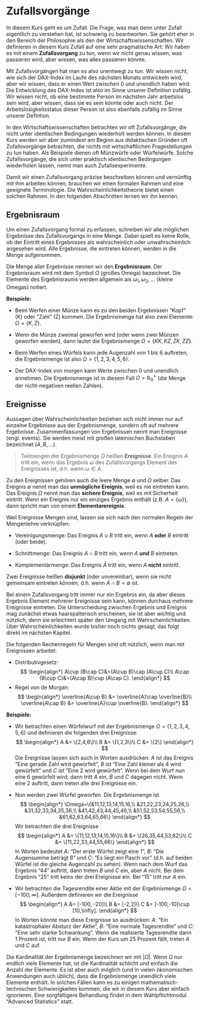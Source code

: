 # Zufallsvorgänge {#zufall}

In diesem Kurs geht es um Zufall. Die Frage, was man denn unter Zufall eigentlich
zu verstehen hat, ist schwierig zu beantworten. Sie gehört eher in den Bereich der
Philosophie als den der Wirtschaftswissenschaften. Wir definieren in diesem Kurs
Zufall auf eine sehr pragmatische Art: Wir haben es mit einem **Zufallsvorgang**
zu tun, wenn wir nicht genau wissen, was passieren wird, aber wissen, was alles
passieren könnte. 

Mit Zufallsvorgängen hat man es also unentwegt zu tun. Wir wissen nicht, wie
sich der DAX-Index im Laufe des nächsten Monats entwickeln wird, aber wir
wissen, dass er einen Wert zwischen 0 und unendlich haben wird. Die
Entwicklung des DAX-Index ist also im Sinne unserer Definition zufällig. 
Wir wissen nicht, ob eine bestimmte Person im nächsten Jahr arbeitslos sein 
wird, aber wissen, dass sie es sein könnte oder auch nicht. Der
Arbeitslosigkeitsstatus dieser Person ist also ebenfalls zufällig im
Sinne unserer Defintion.

In den Wirtschaftswissenschaften betrachten wir oft Zufallsvorgänge, die
nicht unter identischen Bedingungen wiederholt werden können. In 
diesem Kurs werden wir aber zumindest am Beginn aus didaktischen
Gründen oft Zufallsvorgänge betrachten, die nichts mit wirtschaftlichen
Fragestellungen zu tun haben. Als Beispiele dienen oft Münzwürfe
oder Würfelwürfe. Solche Zufallsvorgänge, die sich unter praktisch
identischen Bedingungen wiederholen lassen, nennt man auch
Zufallsexperimente. 

Damit wir einen Zufallsvorgang präzise beschreiben können und vernünftig
mit ihm arbeiten können, brauchen wir einen formalen Rahmen und
eine geeignete Terminologie. 
Die Wahrscheinlichkeitstheorie bietet einen solchen Rahmen. In
den folgenden Abschnitten lernen wir ihn kennen.

## Ergebnisraum

Um einen Zufallsvorgang formal zu erfassen, schreiben wir alle
möglichen Ergebnisse des Zufallsvorgangs in eine Menge. Dabei spielt
es keine Rolle, ob der Eintritt eines Ergebnisses als wahrscheinlich 
oder unwahrscheinlich angesehen wird. Alle Ergebnisse, die eintreten
können, werden in die Menge aufgenommen. 

Die Menge aller Ergebnisse nennen wir den **Ergebnisraum**. 
Der Ergebnisraum wird mit dem Symbol $\Omega$ (großes Omega) bezeichnet.
Die Elemente des Ergebnisraums werden allgemein als 
$\omega_1,\omega_2,\ldots$ (kleine Omegas) notiert.

**Beispiele:**

- Beim Werfen einer Münze kann es zu den beiden Ergebnissen "Kopf" (K)
oder "Zahl" (Z) kommen. Die Ergebnismenge hat also zwei Elemente:
$\Omega=\{K,Z\}$.

- Wenn die Münze zweimal geworfen wird (oder wenn zwei Münzen
geworfen werden), dann lautet die Ergebnismenge $\Omega=\{KK,KZ,ZK,ZZ\}$.

- Beim Werfen eines Würfels kann jede Augenzahl von 1 bis 6 auftreten,
die Ergebnismenge ist also $\Omega=\{1,2,3,4,5,6\}$.

- Der DAX-Index von morgen kann Werte zwischen 0 und unendlich annehmen.
Die Ergebnismenge ist in diesem Fall $\Omega=\mathbb{R}^+_0$ (die
Menge der nicht-negativen reellen Zahlen).




## Ereignisse

Aussagen über Wahrscheinlichkeiten beziehen sich nicht immer nur auf 
einzelne Ergebnisse aus der Ergebnismenge, sondern oft auf mehrere
Ergebnisse. Zusammenfassungen von Ergebnissen nennt man Ereignisse
(engl. events). Sie werden meist mit großen lateinischen Buchstaben 
bezeichnet ($A, B, \ldots$).

> Teilmengen der Ergebnismenge $\Omega$ heißen **Ereignisse**.
> Ein Ereignis $A$ tritt ein, wenn das Ergebnis $\omega$ des 
> Zufallsvorgangs Element des Ereignisses ist, d.h.
> wenn $\omega\in A$.

Zu den Ereignissen gehören auch die leere Menge $\emptyset$ und
$\Omega$ selber. Das Ereignis $\emptyset$ nennt man das 
**unmögliche Ereignis**, weil es nie eintreten kann. Das Ereignis $\Omega$ 
nennt man das **sichere Ereignis**, weil es mit Sicherheit eintritt. Wenn ein
Ereignis nur ein einziges Ergebnis enthält (z.B. $A=\{\omega\}$),
dann spricht man von einem **Elementarereignis**. 

Weil Ereignisse Mengen sind, lassen sie sich nach den normalen
Regeln der Mengenlehre verknüpfen:

- Vereinigungsmenge: Das Ereignis $A\cup B$ tritt ein, wenn $A$
  **oder** $B$ eintritt (oder beide).

- Schnittmenge: Das Ereignis $A\cap B$ tritt ein, wenn $A$ **und**
  $B$ eintreten.

- Komplementärmenge: Das Ereignis $\bar A$ tritt ein, wenn $A$ 
  **nicht** eintritt.
  
Zwei Ereignisse heißen **disjunkt** (oder unvereinbar), wenn sie
nicht gemeinsam eintreten können, d.h. wenn $A\cap B=\emptyset$ ist.

Bei einem Zufallsvorgang tritt immer nur ein Ergebnis ein, da aber dieses
Ergebnis Element mehrerer Ereignisse sein kann, können durchaus mehrere
Ereignisse eintreten. Die Unterscheidung zwischen Ergebnis und Ereignis
mag zunächst etwas haarspalterisch erscheinen, sie ist aber wichtig und
nützlich, denn sie erleichtert später den Umgang mit Wahrscheinlichkeiten.
Über Wahrscheinlichkeiten wurde bisher noch nichts gesagt, das folgt
direkt im nächsten Kapitel.

Die folgenden Rechenregeln für Mengen sind oft nützlich, wenn man
mit Ereignissen arbeitet:

- Distributivgesetz:
$$
\begin{align*}
A\cup (B\cap C)&=(A\cup B)\cap (A\cup C)\\
A\cap (B\cup C)&=(A\cap B)\cup (A\cap C).
\end{align*}
$$
- Regel von de Morgan:
$$
\begin{align*}
\overline{A\cup B} &= \overline{A}\cap \overline{B}\\
\overline{A\cap B} &= \overline{A}\cup \overline{B}.
\end{align*}
$$

**Beispiele:**

- Wir betrachten einen Würfelwurf mit der Ergebnismenge 
  $\Omega=\{1,2,3,4,5,6\}$ und definieren die folgenden drei
  Ereignisse:
$$
\begin{align*}
A &= \{2,4,6\}\\
B &= \{1,2,3\}\\
C &= \{2\}
\end{align*}
$$
  Die Ereignisse lassen sich auch in Worten ausdrücken: $A$ ist das
  Ereignis "Eine gerade Zahl wird gewürfelt", $B$ ist "Eine Zahl kleiner
  als 4 wird gewürfelt" und $C$ ist "Eine 2 wird gewürfelt". Wenn bei dem
  Wurf nun eine 6 gewürfelt wird, dann tritt $A$ ein, $B$ und $C$ dagegen 
  nicht. Wenn eine 2 auftritt, dann treten alle drei Ereignisse ein. 

- Nun werden zwei Würfel geworfen. Die Ergebnismenge ist
$$
\begin{align*}
\Omega=\{&11,12,13,14,15,16,\\
&21,22,23,24,25,26,\\
&31,32,33,34,35,36,\\
&41,42,43,44,45,46,\\
&51,52,53,54,55,56,\\
&61,62,63,64,65,66\}
\end{align*}
$$
  Wir betrachten die drei Ereignisse 
$$
\begin{align*}
A &= \{11,12,13,14,15,16\}\\
B &= \{26,35,44,53,62\}\\
C &= \{11,22,33,44,55,66\}
\end{align*}
$$
  In Worten bedeutet $A$: "Der erste Würfel zeigt eine 1",
  $B$: "Die Augensumme beträgt 8" und $C$: "Es liegt ein Pasch vor" (d.h. auf
  beiden Würfel ist die gleiche Augenzahl zu sehen). Wenn nach dem Wurf das
  Ergebnis "44" auftritt, dann treten $B$ und $C$ ein, aber $A$ nicht. Bei
  dem Ergebnis "25" tritt keins der drei Ereignisse ein. Bei "15" tritt nur
  $A$ ein.

- Wir betrachten die Tagesrendite einer Aktie mit der Ergebnismenge
  $\Omega=[-100, \infty]$. Außerdem definieren wir die Ereignisse
$$
\begin{align*}
A &= [-100, -20]\\
B &= [-2,2]\\
C &= [-100,-10]\cup [10,\infty].
\end{align*}
$$
  In Worten könnte man diese Ereignisse so ausdrücken: $A$: "Ein katastrophaler
  Absturz der Aktie", $B$: "Eine normale Tagesrendite" und $C$: "Eine sehr
  starke Schwankung". Wenn die realisierte Tagesrendite dann 1 Prozent ist,
  tritt nur $B$ ein. Wenn der Kurs um 25 Prozent fällt, treten $A$ und $C$
  auf.

Die Kardinalität der Ergebnismenge bezeichnen wir mit $|\Omega|$. Wenn
$\Omega$ nur endlich viele Elemente hat, ist die Kardinalität schlicht und
einfach die Anzahl der Elemente. Es ist aber auch möglich (und in vielen
ökonomischen Anwendungen auch üblich), dass die Ergebnismenge unendlich
viele Elemente enthält. In solchen Fällen kann es zu einigen 
mathematisch-technischen Schwierigkeiten kommen, die wir in diesem Kurs
aber einfach ignorieren. Eine sorgfältigere Behandlung findet in dem
Wahlpflichtmodul "Advanced Statistics" statt. 
